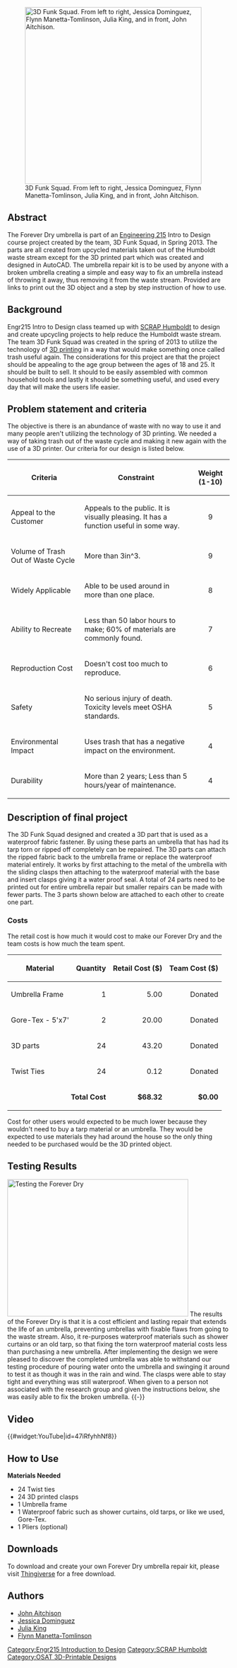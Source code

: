 [[File:3D Funk Squad umbrella.jpeg|thumb|right|400px| 3D Funk Squad. From left to right, Jessica Dominguez, Flynn Manetta-Tomlinson, Julia King, and in front, John Aitchison.]]

==Abstract==
The Forever Dry umbrella is part of an [[Engr215_Introduction_to_Design|Engineering 215]] Intro to Design course project created by the team, 3D Funk Squad, in Spring 2013. The parts are all created from upcycled materials taken out of the Humboldt waste stream except for the 3D printed part which was created and designed in AutoCAD. The umbrella repair kit is to be used by anyone with a broken umbrella creating a simple and easy way to fix an umbrella instead of throwing it away, thus removing it from the waste stream. Provided are links to print out the 3D object and a step by step instruction of how to use.

== Background ==
Engr215 Intro to Design class teamed up with [[SCRAP Humboldt]] to design and create upcycling projects to help reduce the Humboldt waste stream. The team 3D Funk Squad was created in the spring of 2013 to utilize the technology of [[3D printing]] in a way that would make something once called trash useful again. The considerations for this project are that the project should be appealing to the age group between the ages of 18 and 25. It should be built to sell. It should to be easily assembled with common household tools and lastly it should be something useful, and used every day that will make the users life easier.

== Problem statement and criteria ==
The objective is there is an abundance of waste with no way to use it and many people aren't utilizing the technology of 3D printing. We needed a way of taking trash out of the waste cycle and making it new again with the use of a 3D printer. Our criteria for our design is listed below. 

{| class="wikitable sortable"
! '''Criteria''' !! '''Constraint''' !! '''Weight (1-10)'''
|- 
| Appeal to the Customer || Appeals to the public. It is visually pleasing. It has a function useful in some way.|| align="center"| 9 
|-
| Volume of Trash Out of Waste Cycle || More than 3in^3. || align="center"| 9
|-
| Widely Applicable || Able to be used around in more than one place. || align="center"| 8
|-
| Ability to Recreate || Less than 50 labor hours to make; 60% of materials are commonly found. || align="center"| 7
|-
| Reproduction Cost || Doesn't cost too much to reproduce. || align="center"| 6
|-
| Safety || No serious injury of death. Toxicity levels meet OSHA standards. || align="center"| 5
|-
| Environmental Impact || Uses trash that has a negative impact on the environment. || align="center"| 4
|-
| Durability || More than 2 years; Less than 5 hours/year of maintenance. || align="center"| 4 
|}

== Description of final project ==
The 3D Funk Squad designed and created a 3D part that is used as a waterproof fabric fastener. By using these parts an umbrella that has had its tarp torn or ripped off completely can be repaired. The 3D parts can attach the ripped fabric back to the umbrella frame or replace the waterproof material entirely. It works by first attaching to the metal of the umbrella with the sliding clasps then attaching to the waterproof material with the base and insert clasps giving it a water proof seal. A total of 24 parts need to be printed out for entire umbrella repair but smaller repairs can be made with fewer parts. The 3 parts shown below are attached to each other to create one part.

{{Gallery
|width=220
|height=175
|lines=3
|File:3D Base.jpg|The base of the 3D part. Fabric is put on top of it and another piece clasps it in.
|File:3D Insert.jpg|Piece that is put into the base to fasten the fabric.
|File:Sliding Clasp.jpg|Two of these pieces are slid onto the base and allow for the 3D part to be attached to the umbrella.
}}



=== Costs ===
The retail cost is how much it would cost to make our Forever Dry and the team costs is how much the team spent. 

{| class="wikitable sortable"
! Material !! Quantity !! Retail Cost ($) !! Team Cost ($)
|-
| Umbrella Frame || align="right"| 1
|align="right"| 5.00 
|align="right"| Donated 
|- 
| Gore-Tex - 5'x7' || align="right"| 2 
|align="right"| 20.00
|align="right"| Donated 
|-
| 3D parts || align="right"| 24
|align="right"| 43.20
|align="right"| Donated
|-
| Twist Ties || align="right"| 24
|align="right"| 0.12
|align="right"| Donated
|-class="sortbottom"
|colspan="2" align="right" | '''Total Cost''' 
|align="right"| '''$68.32''' 
|align="right"| '''$0.00'''
|}

Cost for other users would expected to be much lower because they wouldn't need to buy a tarp material or an umbrella. They would be expected to use materials they had around the house so the only thing needed to be purchased would be the 3D printed object.

==Testing Results==
[[File:Final testing.jpg|left|frame|410x310px| Testing the Forever Dry]] The results of the Forever Dry is that it is a cost efficient and lasting repair that extends the life of an umbrella, preventing umbrellas with fixable flaws from going to the waste stream.  Also, it re-purposes waterproof materials such as shower curtains or an old tarp, so that fixing the torn waterproof material costs less than purchasing a new umbrella. After implementing the design we were pleased to discover the completed umbrella was able to withstand our testing procedure of pouring water onto the umbrella and swinging it around to test it as though it was in the rain and wind. The clasps were able to stay tight and everything was still waterproof. When given to a person not associated with the research group and given the instructions below, she was easily able to fix the broken umbrella. 
{{-}}

==Video==
{{#widget:YouTube|id=47iRfyhhNf8}}

==How to Use==

'''Materials Needed'''
*24 Twist ties
*24 3D printed clasps
*1 Umbrella frame
*1 Waterproof fabric such as shower curtains, old tarps, or like we used, Gore-Tex. 
*1 Pliers (optional)

{{How to
|title= How to Use the Forever Dry
|size= 250
|File:Twist ties.jpeg |Twist ties before and after
|1|Strip the twist ties of the material around the metal. This will make it so they will be able to fit though the 3D parts hole.
|File:Sliding Clasps.jpg |How to slide in the clasps
|2|Next slide two sliding clasps into the slot at the bottom of the base.
|File:3D Part on the umbrella.JPG | 3D part attached to the umbrella frame
|3|Put the clasps around the umbrella frame and use a twist tie to attach it by sliding though both holes on the sliding clasps.
|File:Clip on the end.JPG|3D clasp on the end of an umbrella frame.
|4|For a clasp on the end, stick the end of the umbrella into the slot along with the sliding clasps so it lines up with the small hole in the umbrella rod before tightening it with a twist tie.
|File:Middle clasps.JPG|3D clasps in the center
|5|Attach 4 clasps in the center of the umbrella, alternating metal arms.
|File:2 more clasps.JPG |The clasps around the umbrella frame
|6|Attach 2 clasps on each umbrella arm, one in the middle and one on the end, or wherever repair is needed.
|File:Putting in the insert.JPG|Tightening the clasp
|7|After the fabric is placed over the umbrella frame, the 3D insert is placed into the base over the fabric and turned to the right. This can be done with pliers to make it easier.
|File:After the cut.JPG|After cutting the excess fabric
|8|After all the clasps are placed and tightened, the fabric hanging off the edge needs to be cut away. Be sure to leave at least more than a half inch beside the 3D parts. 
|File:Finished umbrella.jpg|The finished umbrella
|9|Now the umbrella is ready for use!
}}


==Downloads==
To download and create your own Forever Dry umbrella repair kit, please visit [http://www.thingiverse.com/thing:84125 Thingiverse] for a free download.

==Authors==
*[[User:Jra408|John Aitchison]]
*[[User:Jad720|Jessica Dominguez]]
*[[User:Juliaking|Julia King]]
*[[User:Fnm16|Flynn Manetta-Tomlinson]]

{{Reflist}}

[[Category:Engr215 Introduction to Design]]
[[Category:SCRAP Humboldt]]
[[Category:OSAT 3D-Printable Designs]]